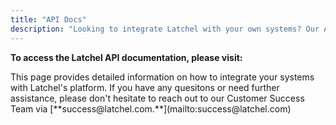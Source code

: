 ```yaml
---
title: "API Docs"
description: "Looking to integrate Latchel with your own systems? Our API documentation provides everything you need to connect, retrieve, and sync data between Latchel and your internal tools."
---
```


**To access the Latchel API documentation, please visit:**

<Card title="Latchel Partner API" icon="book-atlas" iconType="duotone" color="#ff9b8a" horizontal href="https://app.latchel.com/api-docs/papi/">
  This page provides detailed information on how to integrate your systems with Latchel's platform.
</Card>

<Tip>
  If you have any quesitons or need further assistance, please don't hesitate to reach out to our Customer Success Team via [**success@latchel.com.**](mailto:success@latchel.com)
</Tip>